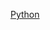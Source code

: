 {{userbox-level
| level = 2
| id = [[Python|py]]
| info = 这个用户'''[[:Category:Python-2 使用者|一般地]]'''使用'''[[:Category:Python 使用者|Python]]'''。
| usercategory = Python-2 使用者
| nocat = {{{nocat|}}}
}}
<noinclude>

[[Category:程式用戶框模板|Python]]
</noinclude>